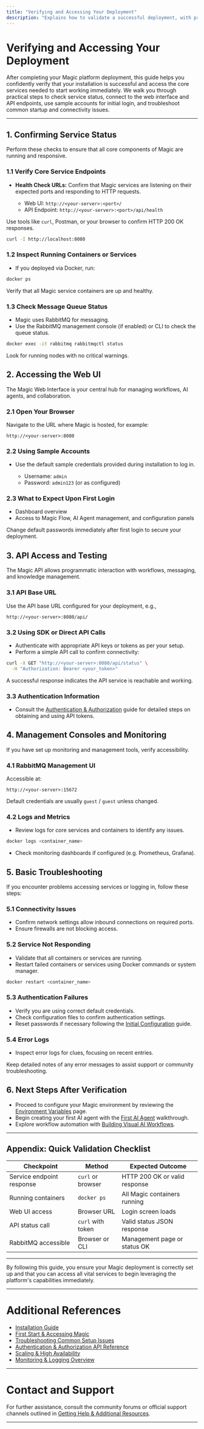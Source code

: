 ```yaml
---
title: "Verifying and Accessing Your Deployment"
description: "Explains how to validate a successful deployment, with practical steps to check service status, access the web UI, API, and essential management consoles. Describes how to use sample accounts for the first login and basic troubleshooting for initial access and connectivity."
---
```


# Verifying and Accessing Your Deployment

After completing your Magic platform deployment, this guide helps you confidently verify that your installation is successful and access the core services needed to start working immediately. We walk you through practical steps to check service status, connect to the web interface and API endpoints, use sample accounts for initial login, and troubleshoot common startup and connectivity issues.

---

## 1. Confirming Service Status

Perform these checks to ensure that all core components of Magic are running and responsive.

### 1.1 Verify Core Service Endpoints

- **Health Check URLs:** Confirm that Magic services are listening on their expected ports and responding to HTTP requests.

  - Web UI: `http://<your-server>:<port>/`
  - API Endpoint: `http://<your-server>:<port>/api/health`

Use tools like `curl`, Postman, or your browser to confirm HTTP 200 OK responses.

```bash
curl -I http://localhost:8080
```

### 1.2 Inspect Running Containers or Services

- If you deployed via Docker, run:

```bash
docker ps
```

Verify that all Magic service containers are up and healthy.

### 1.3 Check Message Queue Status

- Magic uses RabbitMQ for messaging.
- Use the RabbitMQ management console (if enabled) or CLI to check the queue status.

```bash
docker exec -it rabbitmq rabbitmqctl status
```

Look for running nodes with no critical warnings.

## 2. Accessing the Web UI

The Magic Web Interface is your central hub for managing workflows, AI agents, and collaboration.

### 2.1 Open Your Browser

Navigate to the URL where Magic is hosted, for example:

```
http://<your-server>:8080
```

### 2.2 Using Sample Accounts

- Use the default sample credentials provided during installation to log in.

  - Username: `admin`
  - Password: `admin123` (or as configured)

### 2.3 What to Expect Upon First Login

- Dashboard overview
- Access to Magic Flow, AI Agent management, and configuration panels

<Tip>
Change default passwords immediately after first login to secure your deployment.
</Tip>

## 3. API Access and Testing

The Magic API allows programmatic interaction with workflows, messaging, and knowledge management.

### 3.1 API Base URL

Use the API base URL configured for your deployment, e.g.,

```
http://<your-server>:8080/api/
```

### 3.2 Using SDK or Direct API Calls

- Authenticate with appropriate API keys or tokens as per your setup.
- Perform a simple API call to confirm connectivity:

```bash
curl -X GET "http://<your-server>:8080/api/status" \
  -H "Authorization: Bearer <your_token>"
```

A successful response indicates the API service is reachable and working.

### 3.3 Authentication Information

- Consult the [Authentication & Authorization](../../api-reference/auth-rate-limits/api-authentication) guide for detailed steps on obtaining and using API tokens.

## 4. Management Consoles and Monitoring

If you have set up monitoring and management tools, verify accessibility.

### 4.1 RabbitMQ Management UI

Accessible at:

```
http://<your-server>:15672
```

Default credentials are usually `guest` / `guest` unless changed.

### 4.2 Logs and Metrics

- Review logs for core services and containers to identify any issues.

```bash
docker logs <container_name>
```

- Check monitoring dashboards if configured (e.g. Prometheus, Grafana).

## 5. Basic Troubleshooting

If you encounter problems accessing services or logging in, follow these steps:

### 5.1 Connectivity Issues

- Confirm network settings allow inbound connections on required ports.
- Ensure firewalls are not blocking access.

### 5.2 Service Not Responding

- Validate that all containers or services are running.
- Restart failed containers or services using Docker commands or system manager.

```bash
docker restart <container_name>
```

### 5.3 Authentication Failures

- Verify you are using correct default credentials.
- Check configuration files to confirm authentication settings.
- Reset passwords if necessary following the [Initial Configuration](../../getting-started/configuration-initial-setup/initial-configuration) guide.

### 5.4 Error Logs

- Inspect error logs for clues, focusing on recent entries.

<Tip>
Keep detailed notes of any error messages to assist support or community troubleshooting.
</Tip>

## 6. Next Steps After Verification

- Proceed to configure your Magic environment by reviewing the [Environment Variables](../advanced-environment-configuration/configuring-environment-variables) page.
- Begin creating your first AI agent with the [First AI Agent](../../guides/getting-started/first-ai-agent) walkthrough.
- Explore workflow automation with [Building Visual AI Workflows](../../guides/getting-started/workflow-orchestration).

---

## Appendix: Quick Validation Checklist

| Checkpoint                       | Method               | Expected Outcome               |
|---------------------------------|----------------------|-------------------------------|
| Service endpoint response       | `curl` or browser    | HTTP 200 OK or valid response |
| Running containers              | `docker ps`          | All Magic containers running  |
| Web UI access                  | Browser URL          | Login screen loads             |
| API status call                | `curl` with token    | Valid status JSON response     |
| RabbitMQ accessible            | Browser or CLI       | Management page or status OK   |

---

By following this guide, you ensure your Magic deployment is correctly set up and that you can access all vital services to begin leveraging the platform's capabilities immediately.


---

# Additional References

- [Installation Guide](/getting-started/prerequisites-installation/installation-guide)
- [First Start & Accessing Magic](/getting-started/configuration-initial-setup/first-start-and-login)
- [Troubleshooting Common Setup Issues](/getting-started/validation-troubleshooting/common-setup-issues)
- [Authentication & Authorization API Reference](/api-reference/auth-rate-limits/api-authentication)
- [Scaling & High Availability](/deployment/scaling-monitoring-and-resilience/scaling-and-high-availability)
- [Monitoring & Logging Overview](/deployment/scaling-monitoring-and-resilience/monitoring-and-logging-overview)


---

# Contact and Support

For further assistance, consult the community forums or official support channels outlined in [Getting Help & Additional Resources](/getting-started/validation-troubleshooting/resources-and-support).

---